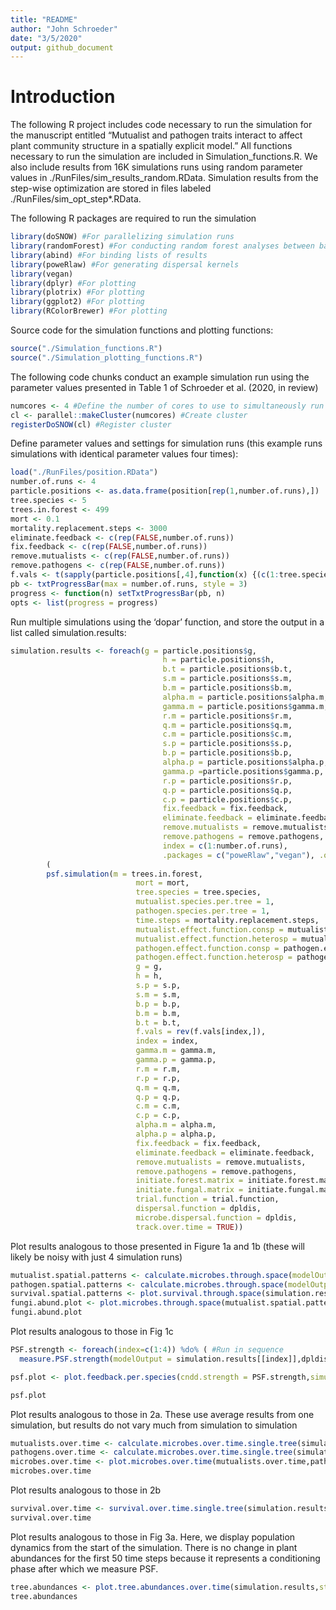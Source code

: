 ```yaml
---
title: "README"
author: "John Schroeder"
date: "3/5/2020"
output: github_document
---
```


Introduction
=======
The following R project includes code necessary to run the simulation for the manuscript entitled "Mutualist and pathogen traits interact to affect plant community structure in a spatially explicit model." All functions necessary to run the simulation are included in Simulation_functions.R. We also include results from 16K simulations runs using random parameter values in ./RunFiles/sim_results_random.RData. Simulation results from the step-wise optimization are stored in files labeled ./RunFiles/sim_opt_step*.RData.

The following R packages are required to run the simulation
```r
library(doSNOW) #For parallelizing simulation runs
library(randomForest) #For conducting random forest analyses between batches of runs (used for optimization)
library(abind) #For binding lists of results
library(poweRlaw) #For generating dispersal kernels
library(vegan)
library(dplyr) #For plotting
library(plotrix) #For plotting
library(ggplot2) #For plotting
library(RColorBrewer) #For plotting
```

Source code for the simulation functions and plotting functions:
```r
source("./Simulation_functions.R")
source("./Simulation_plotting_functions.R")
```

The following code chunks conduct an example simulation run using the parameter values presented in Table 1 of Schroeder et al. (2020, in review)
```r
numcores <- 4 #Define the number of cores to use to simultaneously run multiple simulations
cl <- parallel::makeCluster(numcores) #Create cluster
registerDoSNOW(cl) #Register cluster
```

Define parameter values and settings for simulation runs (this example runs simulations with identical parameter values four times):
```r
load("./RunFiles/position.RData")
number.of.runs <- 4
particle.positions <- as.data.frame(position[rep(1,number.of.runs),])
tree.species <- 5
trees.in.forest <- 499
mort <- 0.1
mortality.replacement.steps <- 3000
eliminate.feedback <- c(rep(FALSE,number.of.runs))
fix.feedback <- c(rep(FALSE,number.of.runs))
remove.mutualists <- c(rep(FALSE,number.of.runs))
remove.pathogens <- c(rep(FALSE,number.of.runs))
f.vals <- t(sapply(particle.positions[,4],function(x) {(c(1:tree.species-1)/(tree.species-1))*(1-x)+x}))
pb <- txtProgressBar(max = number.of.runs, style = 3)
progress <- function(n) setTxtProgressBar(pb, n)
opts <- list(progress = progress)
```

Run multiple simulations using the 'dopar' function, and store the output in a list called simulation.results:
```r
simulation.results <- foreach(g = particle.positions$g,
                                  h = particle.positions$h,
                                  b.t = particle.positions$b.t,
                                  s.m = particle.positions$s.m,
                                  b.m = particle.positions$b.m,
                                  alpha.m = particle.positions$alpha.m,
                                  gamma.m = particle.positions$gamma.m,
                                  r.m = particle.positions$r.m,
                                  q.m = particle.positions$q.m,
                                  c.m = particle.positions$c.m,
                                  s.p = particle.positions$s.p,
                                  b.p = particle.positions$b.p,
                                  alpha.p = particle.positions$alpha.p,
                                  gamma.p =particle.positions$gamma.p,
                                  r.p = particle.positions$r.p,
                                  q.p = particle.positions$q.p,
                                  c.p = particle.positions$c.p,
                                  fix.feedback = fix.feedback,
                                  eliminate.feedback = eliminate.feedback,
                                  remove.mutualists = remove.mutualists,
                                  remove.pathogens = remove.pathogens,
                                  index = c(1:number.of.runs),
                                  .packages = c("poweRlaw","vegan"), .options.snow = opts) %dopar%
        (
        psf.simulation(m = trees.in.forest,
                            mort = mort,
                            tree.species = tree.species,
                            mutualist.species.per.tree = 1,
                            pathogen.species.per.tree = 1,
                            time.steps = mortality.replacement.steps,
                            mutualist.effect.function.consp = mutualist.effect.function.consp, 
                            mutualist.effect.function.heterosp = mutualist.effect.function.heterosp,
                            pathogen.effect.function.consp = pathogen.effect.function.consp,
                            pathogen.effect.function.heterosp = pathogen.effect.function.heterosp,
                            g = g,
                            h = h,
                            s.p = s.p,
                            s.m = s.m,
                            b.p = b.p,
                            b.m = b.m,
                            b.t = b.t,
                            f.vals = rev(f.vals[index,]),
                            index = index,
                            gamma.m = gamma.m,
                            gamma.p = gamma.p,
                            r.m = r.m,
                            r.p = r.p,
                            q.m = q.m,
                            q.p = q.p,
                            c.m = c.m,
                            c.p = c.p,
                            alpha.m = alpha.m,
                            alpha.p = alpha.p,
                            fix.feedback = fix.feedback,
                            eliminate.feedback = eliminate.feedback,
                            remove.mutualists = remove.mutualists,
                            remove.pathogens = remove.pathogens,
                            initiate.forest.matrix = initiate.forest.matrix,
                            initiate.fungal.matrix = initiate.fungal.matrix,
                            trial.function = trial.function,
                            dispersal.function = dpldis,
                            microbe.dispersal.function = dpldis,
                            track.over.time = TRUE))
```
Plot results analogous to those presented in Figure 1a and 1b (these will likely be noisy with just 4 simulation runs)
```r
mutualist.spatial.patterns <- calculate.microbes.through.space(modelOutput = simulation.results, mu.or.pa = "mu",indices = c(1:4),ncells=5)
pathogen.spatial.patterns <- calculate.microbes.through.space(modelOutput = simulation.results, mu.or.pa = "pa",indices = c(1:4), ncells=5)
survival.spatial.patterns <- plot.survival.through.space(simulation.results,indices = c(1:4),ncells = 5,fitness.dif=FALSE)
fungi.abund.plot <- plot.microbes.through.space(mutualist.spatial.patterns,pathogen.spatial.patterns,survival.spatial.patterns)
fungi.abund.plot
```
Plot results analogous to those in Fig 1c
```r
PSF.strength <- foreach(index=c(1:4)) %do% ( #Run in sequence
  measure.PSF.strength(modelOutput = simulation.results[[index]],dpldis))

psf.plot <- plot.feedback.per.species(cndd.strength = PSF.strength,simulation.results = simulation.results,index=c(1:4))

psf.plot
```
Plot results analogous to those in 2a. These use average results from one simulation, but results do not vary much from simulation to simulation
```r
mutualists.over.time <- calculate.microbes.over.time.single.tree(simulation.results[[1]],"mu",time.steps=50,step.range=c(50:3000))
pathogens.over.time <- calculate.microbes.over.time.single.tree(simulation.results[[1]],"pa",time.steps=50,step.range=c(50:3000))
microbes.over.time <- plot.microbes.over.time(mutualists.over.time,pathogens.over.time)
microbes.over.time
```

Plot results analogous to those in 2b
```r
survival.over.time <- survival.over.time.single.tree(simulation.results[[1]],time.steps=50,step.range=c(50:3000))
survival.over.time
```
Plot results analogous to those in Fig 3a. Here, we display population dynamics from the start of the simulation. There is no change in plant abundances for the first 50 time steps because it represents a conditioning phase after which we measure PSF.
```r
tree.abundances <- plot.tree.abundances.over.time(simulation.results,step.range=c(1:3000),indices = c(1:4),xlim=c(0,12))
tree.abundances
```